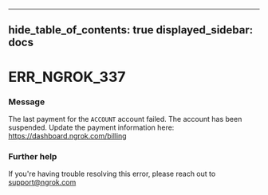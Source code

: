 

---
hide_table_of_contents: true
displayed_sidebar: docs
---


# ERR_NGROK_337

### Message
The last payment for the `ACCOUNT` account failed.
The account has been suspended. Update the payment information here:
https://dashboard.ngrok.com/billing

<ErrorDetails />



### Further help
If you're having trouble resolving this error, please reach out to [support@ngrok.com](mailto:support@ngrok.com?subject=Help%20with%20ERR_NGROK_337)

